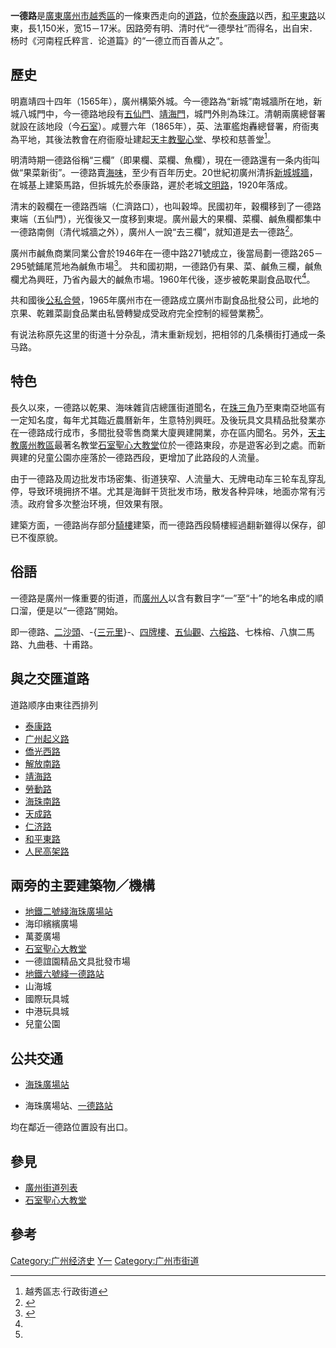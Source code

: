 {{noteTA
|G1=Unit
}}
{{Infobox China Road
|中文道路名称=一德路
|道路名称拼音=YIDE LU
|图片=File:Yide road.JPG
|图片说明=
|路牌类型=Guangzhou
|道路属性=普通公路
|道路方向=东西
|道路总长度=1.15
|车速限制=
|行车线数量=3车道
|所在地区=[[越秀区|越秀区]]
|起点=[[泰康路_(廣州)|泰康路]]
|终点=[[和平路_(荔灣區)|和平東路]]
|道路命名日期=
|命名缘由=附近的[[一德学社|一德学社]]
|道路旧名=
|道路动工日期=
|通车日期=1920年
|路段主要建筑=[[石室圣心大教堂|石室圣心大教堂]]<br />[[万菱广场|万菱广场]]<br />[[广州市儿童公园|广州市儿童公园]]
}}

'''一德路'''是[[廣東|廣東]][[廣州市|廣州市]][[越秀區|越秀區]]的一條東西走向的[[道路|道路]]，位於[[泰康路_(廣州)|泰康路]]以西，[[和平路_(荔灣區)|和平東路]]以東，長1,150米，宽15－17米。因路旁有明、清时代“一德學社”而得名，出自宋．杨时《河南程氏粹言．论道篇》的“一德立而百善从之”。

== 歷史 ==
明嘉靖四十四年（1565年），廣州構築外城。今一德路為“新城”南城牆所在地，新城八城門中，今一德路地段有[[五仙门|五仙門]]、[[靖海门|靖海門]]，城門外則為珠江。清朝兩廣總督署就設在該地段（今[[石室圣心大教堂|石室]]）。咸豐六年（1865年），英、法軍艦炮轟總督署，府衙夷為平地，其後法教會在府衙廢址建起[[石室圣心大教堂|天主教聖心堂]]、學校和慈善堂<ref name="秀">越秀區志·行政街道</ref>。

明清時期一德路俗稱“三欄”（即果欄、菜欄、魚欄），現在一德路還有一条内街叫做“果菜新街”。一德路賣[[海味|海味]]，至少有百年历史。20世紀初廣州清拆[[广州城墙|新城城牆]]，在城基上建築馬路，但拆城先於泰康路，遲於老城[[文明路|文明路]]，1920年落成。

清末的穀欄在一德路西端（仁濟路口），也叫穀埠。民國初年，穀欄移到了一德路東端（五仙門），光復後又一度移到東堤。廣州最大的果欄、菜欄、鹹魚欄都集中一德路南側（清代城牆之外），廣州人一說“去三欄”，就知道是去一德路<ref>{{Cite web|url=http://www.gzzxws.gov.cn/qxws/yxws/yxzj/yx1_1_1_1/200906/t20090623_13042_1.htm|title=一德路：幽兰不及油栏香|accessdate=|author=|date=|publisher=廣州文史|archive-date=2020-11-02|archive-url=https://web.archive.org/web/20201102201859/http://www.gzzxws.gov.cn/qxws/yxws/yxzj/yx1_1_1_1/200906/t20090623_13042_1.htm}}</ref>。

廣州市鹹魚商業同業公會於1946年在一德中路271號成立，後當局劃一德路265－295號鋪尾荒地為鹹魚市場<ref name="淀">{{Cite web|url=http://news.ifeng.com/a/20160526/48847605_0.shtml|title=一德路,百年积淀专业街|accessdate=|author=新快報|date=2016-05-26|publisher=|archive-date=2019-05-09|archive-url=https://web.archive.org/web/20190509180324/http://news.ifeng.com/a/20160526/48847605_0.shtml}}</ref>。 共和國初期，一德路仍有果、菜、鹹魚三欄，鹹魚欄尤為興旺，乃省內最大的鹹魚市場。1960年代後，逐步被乾果副食品取代<ref name="秀"/>。

共和國後[[公私合营|公私合營]]，1965年廣州市在一德路成立廣州市副食品批發公司，此地的京果、乾雜菜副食品業由私營轉變成受政府完全控制的經營業務<ref name="淀"/>。 

有说法称原先这里的街道十分杂乱，清末重新规划，把相邻的几条横街打通成一条马路。

== 特色 ==
長久以來，一德路以乾果、海味雜貨店總匯街道聞名，在[[珠三角|珠三角]]乃至東南亞地區有一定知名度，每年尤其臨近農曆新年，生意特別興旺。及後玩具文具精品批發業亦在一德路成行成市，多間批發零售商業大廈興建開業，亦在區内聞名。另外，[[天主教|天主教]][[廣州教區|廣州教區]]最著名教堂[[石室聖心大教堂|石室聖心大教堂]]位於一德路東段，亦是遊客必到之處。而新興建的兒童公園亦座落於一德路西段，更增加了此路段的人流量。

由于一德路及周边批发市场密集、街道狭窄、人流量大、无牌电动车三轮车乱穿乱停，导致环境拥挤不堪。尤其是海鲜干货批发市场，散发各种异味，地面亦常有污渍。政府曾多次整治环境，但效果有限。

建築方面，一德路尚存部分[[騎樓|騎樓]]建築，而一德路西段騎樓經過翻新雖得以保存，卻已不復原貌。

== 俗語 ==
一德路是廣州一條重要的街道，而[[廣州人|廣州人]]以含有數目字“一”至“十”的地名串成的順口溜，便是以“一德路”開始。

即一德路、[[二沙頭|二沙頭]]、-{[[三元里街道|三元里]]}-、[[四牌樓|四牌樓]]、[[五仙觀|五仙觀]]、[[六榕路|六榕路]]、七株榕、八旗二馬路、九曲巷、十甫路。

== 與之交匯道路 ==
道路顺序由東往西排列
*[[泰康路_(廣州)|泰康路]]
*[[广州起义路|广州起义路]]
*[[僑光西路|僑光西路]]
*[[解放路_(广州市)|解放南路]]
*[[靖海路|靖海路]]
*[[勞動路|勞動路]]
*[[海珠路_(廣州)|海珠南路]]
*[[天成路|天成路]]
*[[仁济路|仁济路]]
*[[和平路_(荔灣區)|和平東路]]
*[[人民路高架路|人民高架路]]

== 兩旁的主要建築物／機構 ==
*[[海珠廣場站|地鐵二號綫海珠廣場站]]
*海印繽繽廣場
*萬菱廣場
*[[石室聖心大教堂|石室聖心大教堂]]
*一德誼園精品文具批發市場
*[[一德路站|地鐵六號綫一德路站]]
*山海城
*國際玩具城
*中港玩具城
*兒童公園

== 公共交通 ==

*{{廣州地鐵路線鏈接|2|SL}}[[海珠廣場站|海珠廣場站]]
*{{廣州地鐵路線鏈接|6|SL}}海珠廣場站、[[一德路站|一德路站]]
均在鄰近一德路位置設有出口。

== 參見 ==
*[[廣州街道列表|廣州街道列表]]
*[[石室聖心大教堂|石室聖心大教堂]]


== 參考 ==
{{reflist}}


[[Category:广州经济史|Category:广州经济史]]
[[Category:越秀区道路|Y一]]

[[Category:广州市街道|Category:广州市街道]]